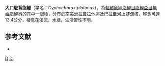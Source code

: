 {{Speciesbox 
| taxon = Cyphocharax platanus
| status = NE
| status_system = IUCN3.1
| authority = [[Günther|Günther]], 1880
| synonyms = *''Curimatus platanus''<br /><small>Günther, 1880</small>
*''Curimata platana''<br /><small>Günther, 1880</small>
*''Curimatorbis platanum''<br /><small>Günther, 1880</small>
*''Curimatorbis platanus''<br /><small>Günther, 1880</small>
}}
'''大口駝背脂鯉'''（学名：''Cyphocharax platanus''），為[[輻鰭魚綱|輻鰭魚綱]][[脂鯉目|脂鯉目]][[脂鯉亞目|脂鯉亞目]][[無齒脂鯉科|無齒脂鯉科]]的其中一個[[種|種]]，分布於[[南美洲|南美洲]][[拉普拉他河|拉普拉他河]]及[[巴拉圭河|巴拉圭河]]上游流域，體長可達13.4公分，棲息在溪流、水塘，生活習性不明。

==参考文献==
{{refbegin}}
*{{FishBase_species|genus=Cyphocharax|species=platanus|year=2013|month=8}}
{{refend}}
{{Taxonbar|from=Q5518805}}

[[Category:駝背脂鯉屬|D]]
[[Category:1880年描述的鱼类|D]]


{{魚類小作品}}